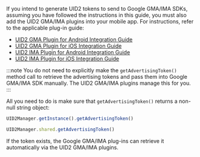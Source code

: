 
If you intend to generate UID2 tokens to send to Google GMA/IMA SDKs, assuming you have followed the instructions in this guide, you must also add the UID2 GMA/IMA plugins into your mobile app. For instructions, refer to the applicable plug-in guide:

- [UID2 GMA Plugin for Android Integration Guide](/docs/guides/mobile-plugin-gma-android.md)
- [UID2 GMA Plugin for iOS Integration Guide](/docs/guides/mobile-plugin-gma-ios.md)
- [UID2 IMA Plugin for Android Integration Guide](/docs/guides/mobile-plugin-ima-android.md)
- [UID2 IMA Plugin for iOS Integration Guide](/docs/guides/mobile-plugin-ima-ios.md)

:::note
You do not need to explicitly make the `getAdvertisingToken()` method call to retrieve the advertising tokens and pass them into Google GMA/IMA SDK manually. The UID2 GMA/IMA plugins manage this for you.
:::

All you need to do is make sure that `getAdvertisingToken()` returns a non-null string object:

<Tabs groupId="language-selection">
<TabItem value='android' label='Android'>

```js
UID2Manager.getInstance().getAdvertisingToken()
```

</TabItem>
<TabItem value='ios' label='iOS'>

```js
UID2Manager.shared.getAdvertisingToken()
```

</TabItem>
</Tabs>

If the token exists, the Google GMA/IMA plug-ins can retrieve it automatically via the UID2 GMA/IMA plugins.